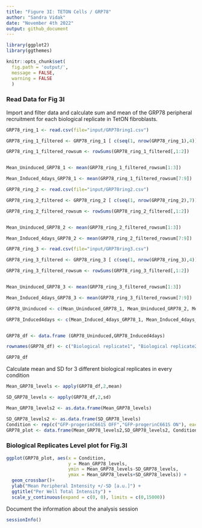 ```yaml
---
title: "Figure 3I: TETON Cells / GRP78"
author: "Sandra Vidak"
date: "November 4th 2022"
output: github_document
---
```


```r
library(ggplot2)
library(ggthemes)
```

```r
knitr::opts_chunk$set(
  fig.path = 'output/',
  message = FALSE,
  warning = FALSE
  )
```

### Read Data for Fig 3I

Import and filter data and calculate sum and mean of the GRP78 peripheral recruitment for each biological replicate in TetON fibroblasts.

```r
GRP78_ring_1 <- read.csv(file="input/GRP78ring1.csv") 

GRP78_ring_1_filtered <- GRP78_ring_1 [ c(seq(1, nrow(GRP78_ring_1),4)), c("Intensity.Nucleus.3", "Intensity.Nucleus.4")]

GRP78_ring_1_filtered_rowsum <- rowSums(GRP78_ring_1_filtered[,1:2])


Mean_Uninduced_GRP78_1 <- mean(GRP78_ring_1_filtered_rowsum[1:3])

Mean_Induced_4days_GRP78_1 <- mean(GRP78_ring_1_filtered_rowsum[7:9])

```

```r

GRP78_ring_2 <- read.csv(file="input/GRP78ring2.csv") 

GRP78_ring_2_filtered <- GRP78_ring_2 [ c(seq(1, nrow(GRP78_ring_2),7)), c("Intensity.Nucleus.3", "Intensity.Nucleus.4")]

GRP78_ring_2_filtered_rowsum <- rowSums(GRP78_ring_2_filtered[,1:2])


Mean_Uninduced_GRP78_2 <- mean(GRP78_ring_2_filtered_rowsum[1:3])

Mean_Induced_4days_GRP78_2 <- mean(GRP78_ring_2_filtered_rowsum[7:9])
```

```r
GRP78_ring_3 <- read.csv(file="input/GRP78ring3.csv") 

GRP78_ring_3_filtered <- GRP78_ring_3 [ c(seq(1, nrow(GRP78_ring_3),4)), c("Intensity.Nucleus.3", "Intensity.Nucleus.4")]

GRP78_ring_3_filtered_rowsum <- rowSums(GRP78_ring_3_filtered[,1:2])


Mean_Uninduced_GRP78_3 <- mean(GRP78_ring_3_filtered_rowsum[1:3])

Mean_Induced_4days_GRP78_3 <- mean(GRP78_ring_3_filtered_rowsum[7:9])
```

```r
GRP78_Uninduced <- c(Mean_Uninduced_GRP78_1, Mean_Uninduced_GRP78_2, Mean_Uninduced_GRP78_3)

GRP78_Induced4days <- c(Mean_Induced_4days_GRP78_1, Mean_Induced_4days_GRP78_2, Mean_Induced_4days_GRP78_3)


GRP78_df <- data.frame (GRP78_Uninduced,GRP78_Induced4days)

rownames(GRP78_df) <- c("Biological replicate1", "Biological replicate2", "Biological replicate3")

GRP78_df
```

Calculate mean and SD for 3 different biological replicates in every condition

```r
Mean_GRP78_levels <- apply(GRP78_df,2,mean)

SD_GRP78_levels <- apply(GRP78_df,2,sd)

Mean_GRP78_levels2 <- as.data.frame(Mean_GRP78_levels)

SD_GRP78_levels2 <- as.data.frame(SD_GRP78_levels)
Condition <- rep(c("GFP-progerinC661S OFF","GFP-progerinC661S ON"), each=1)
GRP78_plot <- data.frame(Mean_GRP78_levels2,SD_GRP78_levels2, Condition)
```

### Biological Replicates Level plot for Fig.3I

```r
ggplot(GRP78_plot, aes(x = Condition, 
                       y = Mean_GRP78_levels, 
                       ymin = Mean_GRP78_levels-SD_GRP78_levels, 
                       ymax = Mean_GRP78_levels+SD_GRP78_levels)) +
  geom_crossbar()+ 
  ylab("Mean Peripheral Intensity +/-SD [a.u.]") + 
  ggtitle("Per Well Total Intensity") + 
  scale_y_continuous(expand = c(0, 0), limits = c(0,15000))
```
Document the information about the analysis session

```r
sessionInfo()
```

